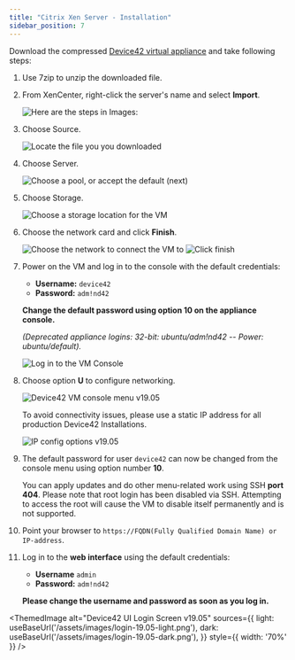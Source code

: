 ```yaml
---
title: "Citrix Xen Server - Installation"
sidebar_position: 7
---
```



Download the compressed [Device42 virtual appliance](https://www.device42.com/download/) and take following steps:

1. Use 7zip to unzip the downloaded file.
2. From XenCenter, right-click the server's name and select **Import**.
   
    ![Here are the steps in Images:](/assets/images/wpid5942-wpid-media_1331243551635.png)

3. Choose Source.
   
    ![Locate the file you you downloaded](/assets/images/wpid5943-wpid-media_1331243622364.png)

4. Choose Server.

    ![Choose a pool, or accept the default (next)](/assets/images/wpid5944-wpid-media_1331243664174.png)

5. Choose Storage.
   
    ![Choose a storage location for the VM](/assets/images/wpid5945-wpid-media_1331243689911.png)

6. Choose the network card and click **Finish**.
   
    ![Choose the network to connect the VM to](/assets/images/wpid5946-wpid-media_1331243717545.png)
    ![Click finish](/assets/images/wpid5947-wpid-media_1331243745178.png)

7. Power on the VM and log in to the console with the default credentials: 

   - **Username:** `device42`
   - **Password:** `adm!nd42` 
  
   **Change the default password using option 10 on the appliance console.**

   _(Deprecated appliance logins: 32-bit: ubuntu/adm!nd42 -- Power: ubuntu/default)._ 

    ![Log in to the VM Console](/assets/images/wpid5950-media_1419606545144.png)

8. Choose option **U** to configure networking. 
   
    ![Device42 VM console menu v19.05](/assets/images/vm-main-menu.png)

   To avoid connectivity issues, please use a static IP address for all production Device42 Installations.

    ![IP config options v19.05](/assets/images/vm-ip-settings.png)

9.  The default password for user `device42` can now be changed from the console menu using option number **10**. 
    
    You can apply updates and do other menu-related work using SSH **port 404**. Please note that root login has been disabled via SSH. Attempting to access the root will cause the VM to disable itself permanently and is not supported.
10. Point your browser to `https://FQDN(Fully Qualified Domain Name) or IP-address`.
11. Log in to the **web interface** using the default credentials:

    - **Username** `admin` 
    - **Password:** `adm!nd42` 

    **Please change the username and password as soon as you log in.**

<ThemedImage
  alt="Device42 UI Login Screen v19.05"
  sources={{
    light: useBaseUrl('/assets/images/login-19.05-light.png'),
    dark: useBaseUrl('/assets/images/login-19.05-dark.png'),
  }}
  style={{ width: '70%' }}
/>
